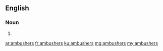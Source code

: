 ==English==

===Noun===
{{head|en}}

# {{plural of|ambusher}}

[[ar:ambushers]]
[[fr:ambushers]]
[[ku:ambushers]]
[[mg:ambushers]]
[[my:ambushers]]
